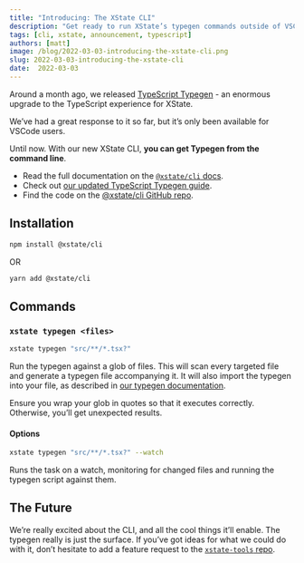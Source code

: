 ```yaml
---
title: "Introducing: The XState CLI"
description: "Get ready to run XState’s typegen commands outside of VSCode in our all-new CLI."
tags: [cli, xstate, announcement, typescript]
authors: [matt]
image: /blog/2022-03-03-introducing-the-xstate-cli.png
slug: 2022-03-03-introducing-the-xstate-cli
date:  2022-03-03
---
```


Around a month ago, we released [TypeScript Typegen](/blog/2022-01-27-introducing-typegen/index.mdx) - an enormous upgrade to the TypeScript experience for XState.

We’ve had a great response to it so far, but it’s only been available for VSCode users.

Until now. With our new XState CLI, **you can get Typegen from the command line**.

<!--truncate-->

- Read the full documentation on the [`@xstate/cli` docs](https://xstate.js.org/docs/packages/xstate-cli).
- Check out [our updated TypeScript Typegen guide](https://xstate.js.org/docs/guides/typescript.html#typegen). 
- Find the code on the [@xstate/cli GitHub repo](https://github.com/statelyai/xstate-tools/tree/main/apps/cli).

## Installation

```bash
npm install @xstate/cli
```

OR

```bash
yarn add @xstate/cli
```

## Commands

### `xstate typegen <files>`

```bash
xstate typegen "src/**/*.tsx?"
```

Run the typegen against a glob of files. This will scan every targeted file and generate a typegen file accompanying it. It will also import the typegen into your file, as described in [our typegen documentation](https://xstate.js.org/docs/guides/typescript.html#typegen).

Ensure you wrap your glob in quotes so that it executes correctly. Otherwise, you’ll get unexpected results.

#### Options

```bash
xstate typegen "src/**/*.tsx?" --watch
```

Runs the task on a watch, monitoring for changed files and running the typegen script against them.

## The Future

We’re really excited about the CLI, and all the cool things it’ll enable. The typegen really is just the surface. If you’ve got ideas for what we could do with it, don’t hesitate to add a feature request to the [`xstate-tools` repo](https://github.com/statelyai/xstate-tools/issues).
